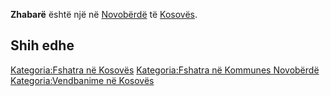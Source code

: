 {{Fshat në 
 | Emri                = Zhabarë
 | EmriAlt                = 
 | NAME_SHORT_FORM=      
 | NAME_GENERIC=      
 | NAME_SORT_NAME_RO=      ZHABARE
 | FULL_NAME_RO = Zhabarë
 | FULL_NAME_ND_RO=Zhabare
 | SORT_NAME_RG=ZHABARE
 | FULL_NAME_RG=Zhabarë
 | FULL_NAME_ND_RG=Zhabare
 | SRP_NAME_SHORT_FORM=      
 | SRP_NAME_GENERIC=      
 | SRP_NAME_SORT_NAME_RO=      
 | SRP_FULL_NAME_RO = 
 | SRP_FULL_NAME_ND_RO=
 | SRP_SORT_NAME_RG=
 | SRP_FULL_NAME_RG=
 | SRP_FULL_NAME_ND_RG=
 | Emri (Rasa dhanore) = 
 | Figura              = 
 | Shteti              = Kosovo
 | Komuna              = Novobërdë
 | Kodi postar         = 
 | Sipërfaqja          = 

 | Popullsia           = 

 | Regj. i popullsisë  = 
 | Dend. e popullsisë  = 
 | Faqja zyrtare       = 
 <!--- Koordinatat ----> 
 | Gjerësia            = 42.871389
 | Gjatësia            = 20.841111
 | Lartësia            = 
}}
'''Zhabarë''' është një [[]] në [[Novobërdë]] të [[Kosovës]].

<!-- == Gjeografia == -->
<!-- == Historia == -->
<!-- == Demografia == -->
== Shih edhe ==
{{Komuna Novobërdë}}
{{Kosovo-Administrata-Cung}}

[[Kategoria:Fshatra në Kosovës]]
[[Kategoria:Fshatra në Kommunes Novobërdë]]
[[Kategoria:Vendbanime në Kosovës]]